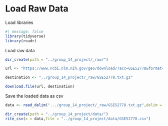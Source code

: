 # Load Raw Data

Load libraries

```r
#| message: false
library(tidyverse)
library(readr)
```

Load raw data

```r
dir_create(path = "../group_14_project/_raw/")

url <- "https://www.ncbi.nlm.nih.gov/geo/download/?acc=GSE52778&format=file&file=GSE52778%5FAll%5FSample%5FFPKM%5FMatrix%2Etxt%2Egz"

destination <- "../group_14_project/_raw/GSE52778.txt.gz"

download.file(url, destination)
```

Save the loaded data as csv

```r
data <- read_delim(".../group_14_project/_raw/GSE52778.txt.gz",delim = " ",show_col_types = FALSE)
```

```r
dir_create(path = "../group_14_project/data/")
rite_csv(x = data,file = "../group_14_project/data/GSE52778.csv")
```
